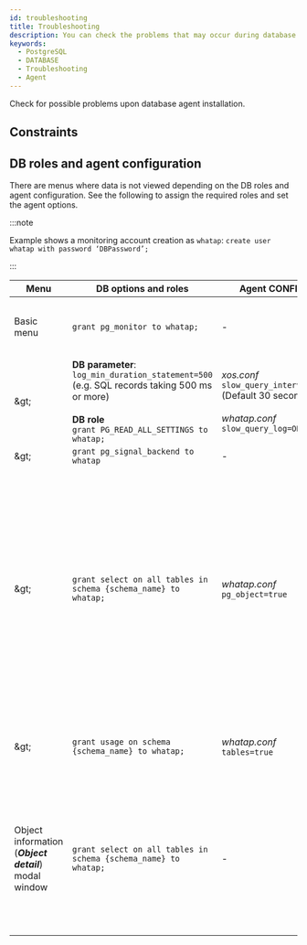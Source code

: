 ```yaml
---
id: troubleshooting
title: Troubleshooting
description: You can check the problems that may occur during database agent installation.
keywords:
  - PostgreSQL
  - DATABASE
  - Troubleshooting
  - Agent
---
```


Check for possible problems upon database agent installation.


<Dbcheckfirewallsetting />


<Dbhowtocheckfirewal />

## Constraints


<Dbmultiregioncantselectonepr />


<Dbcantuseduplicatedname />

## DB roles and agent configuration

There are menus where data is not viewed depending on the DB roles and agent configuration. See the following to assign the required roles and set the agent options.

:::note

Example shows a monitoring account creation as `whatap`: `create user whatap with password ‘DBPassword’;`

:::

| Menu                                                                                                                | DB options and roles                                                                                                                                                  | Agent CONFIG.                                                                                               | Remarks                                                                                                                                                                                                                                                                |
| ------------------------------------------------------------------------------------------------------------------- | --------------------------------------------------------------------------------------------------------------------------------------------------------------------- | ----------------------------------------------------------------------------------------------------------- | ---------------------------------------------------------------------------------------------------------------------------------------------------------------------------------------------------------------------------------------------------------------------- |
| Basic menu                                                                                                          | `grant pg_monitor to whatap;`                                                                                                                                         | -                                                                                                           | PostgreSQL V2, DBX agent v1.6.15 or later                                                                                                                                                                                                                              |
| <Cmdname sid="dashboard" className="uitext" /> &amp;gt; <Cmdname sid="slow_query" className="uitext" />             | **DB parameter**:<br/>`log_min_duration_statement=500`<br/> (e.g. SQL records taking 500 ms or more)<br/><br/>**DB role**<br/>`grant PG_READ_ALL_SETTINGS to whatap;` | _xos.conf_<br/>`slow_query_interval=30` (Default 30 seconds)<br/><br/>_whatap.conf_<br/>`slow_query_log=ON` | -                                                                                                                                                                                                                                                                      |
| <Cmdname sid="instance_monitoring" className="uitext" /> &amp;gt; <Cmdname sid="session_kill" className="uitext" /> | `grant pg_signal_backend to whatap`                                                                                                                                   | -                                                                                                           | -                                                                                                                                                                                                                                                                      |
| <Cmdname sid="analysis" className="uitext" /> &amp;gt; <Cmdname sid="TTL07249" className="uitext" />                | `grant select on all tables in schema {schema_name} to whatap;`                                                                                                       | _whatap.conf_<br/>`pg_object=true`                                                                          | DBX agent v1.6.15 or later<br/>The lists in the **_Bloating_** and **_Age_** tabs may not be viewed when the thresholds (size, ratio) are not exceeded even if the roles and agent options have been configured.                                                       |
| <Cmdname sid="reportStat" className="uitext" /> &amp;gt; <Cmdname sid="db_size_increase" className="uitext" />      | `grant usage on schema {schema_name} to whatap;`                                                                                                                      | _whatap.conf_<br/>`tables=true`                                                                             | It is the role required to view the table size under the <Cmdname sid="db_size_increase" className="uitext" /> menu.                                                                                                                                                   |
| Object information (**_Object detail_**) modal window                                                               | `grant select on all tables in schema {schema_name} to whatap;`                                                                                                       | -                                                                                                           | Pop-up window that appears when the table is clicked in <Cmdname sid="TTL07249" className="uitext" />, <Cmdname sid="db_size_increase" className="uitext" />, and <Cmdname sid="TTL06224" className="uitext" /> (Plan). With no role, the column list does not appear. |
